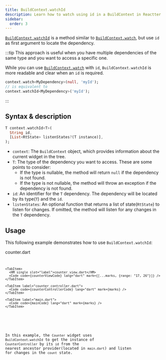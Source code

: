 ```yaml
---
title: BuildContext.watchId
description: Learn how to watch using id in a BuildContext in Reactter.
sidebar:
  order: 3
---
```




<HT><a href="https://pub.dev/documentation/flutter_reactter/latest/flutter_reactter/BuildContextExtension/watchId.html" target="_blank">`BuildContext.watchId`</a></HT> is a method similar to <HT>[`BuildContext.watch`](/reactter/extensions/build_context_watch)</HT>, but use `id` as first argument to locate the dependency.

:::tip
This approach is useful when you have multiple dependencies of the same type and you want to access a specific one.

While you can use <HT>[`BuildContext.watch`](/reactter/extensions/build_context_watch)</HT> with `id`, <HT>`BuildContext.watchId`</HT> is more readable and clear when an `id` is required.

```dart showLineNumbers=false
context.watch<MyDependency>(null, 'myId');
// is equivalent to
context.watchId<MyDependency>('myId');
```
:::

## Syntax & description

```dart showLineNumbers=false
T context.watchId<T>(
  String id,
  [List<RtState> listenStates?(T instance)],
);
```

- `context`: The <HT>`BuildContext`</HT> object, which provides information about the current widget in the tree.
- <HT>`T`</HT>: The type of the dependency you want to access. These are some points to consider:
  - If the type is nullable, the method will return <HN>`null`</HN> if the dependency is not found.
  - If the type is not nullable, the method will throw an exception if the dependency is not found.
- `id`: An identifier for the <HT>`T`</HT> dependency. The dependency will be located by its type(<HT>`T`</HT>) and the `id`.
- <HM>`listenStates`</HM>: An optional function that returns a list of state(<HT>`RtState`</HT>) to listen for changes. If omitted, the method will listen for any changes in the <HT>`T`</HT> dependency.

## Usage

This following example demonstrates how to use <HT>`BuildContext.watchId`</HT>:

<CodeTabs>
  <ZappButton path="examples/build_context"/>

  <Tabs>
    <TabItem>
      <HM single slot="label">counter.dart</HM>
      <Code code={counterCode} lang="dart" mark={[...marks, {range: "28"}]} />
    </TabItem>

    <TabItem>
      <HM single slot="label">counter_view.dart</HM>
      <Code code={counterViewCode} lang="dart" mark={[...marks, {range: "17, 26"}]} />
    </TabItem>

    <TabItem label="counter_controller.dart">
      <Code code={counterControllerCode} lang="dart" mark={marks} />
    </TabItem>

    <TabItem label="main.dart">
      <Code code={mainCode} lang="dart" mark={marks} />
    </TabItem>
  </Tabs>
</CodeTabs>

In this example, the <HT>`Counter`</HT> widget uses <HT>`BuildContext.watchId`</HT> to get the instance of <HT>`CounterController`</HT> by its `id` from the nearest ancestor provider(located in `main.dart`) and listen for changes in the `count` state.
